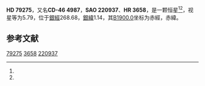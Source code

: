 {{Starbox begin
| name = HD 79275
}}
{{Starbox observe
| epoch = [[J2000.0|J2000.0]]
| constell = {{星座名待查}}<ref name=SIMBAD>{{cite web
 | url=http://simbad.u-strasbg.fr/simbad/sim-id?Ident=HR+3658
 | title =Pulsating variable Star
 | publisher=Centre de Données astronomiques de Strasbourg
 | work=SIMBAD
 | accessdate=2012-07-13}}</ref><ref name=DATA>{{cite web
 | url=http://vizier.u-strasbg.fr/viz-bin/VizieR-5?-out.add=.&-source=5050&-corr=PK=HR&-out.max=9999&HR=3658
 | title=VizieR Detailed Page
 | accessdate=2012-07-13
 | archive-date=2016-03-05
 | archive-url=https://web.archive.org/web/20160305224645/http://vizier.u-strasbg.fr/viz-bin/VizieR-5?-out.add=.&-source=5050&-corr=PK=HR&-out.max=9999&HR=3658
 | dead-url=no
 }}</ref>
| 星官 = 
| ra = {{RA|9|11|33.2}}<ref name=SIMBAD /><ref name=DATA />
| dec = {{DEC|-46|35|2}}<ref name=SIMBAD /><ref name=DATA />
| appmag_v = 5.79<ref name=SIMBAD /><ref name=DATA />
}}
{{Starbox character
| class = B2III/IV<ref name=SIMBAD /><ref name=DATA />
| b-v = -0.21<ref name=SIMBAD /><ref name=DATA />
| u-b = -0.84<ref name=SIMBAD /><ref name=DATA />
| r-i = -0.12C<ref name=SIMBAD /><ref name=DATA />
| variable = 
}}
{{Starbox astrometry
| radial_v = -0.84
| prop_mo_ra = 7
| parallax = 
| p_error = 
}}
{{Starbox catalog
| names =CD-46 4987，[[SAO星表|SAO]] 220937，[[HD星表|HD]] 79275，[[HR星表|HR]] 3658}}
{{Starbox reference |Simbad=HR+3658}}
{{Starbox end}}

'''HD 79275'''，又名'''CD-46 4987'''，'''SAO 220937'''、'''HR 3658'''，是一颗恒星<ref name=SIMBAD /><ref name=DATA />，视星等为5.79，位于[[銀道座標系|銀經]]268.68，[[銀道座標系|銀緯]]1.14，其[[B1900.0|B1900.0]]坐标为赤經{{RA|9|8|0.9}}，赤緯{{DEC|-46|1.14|26}}。

== 参考文献 ==
{{reflist}}

{{star-stub}}

[[Category:HD和HDE天體|79275]]
[[Category:HR天體|3658]]
[[Category:SAO天體|220937]]